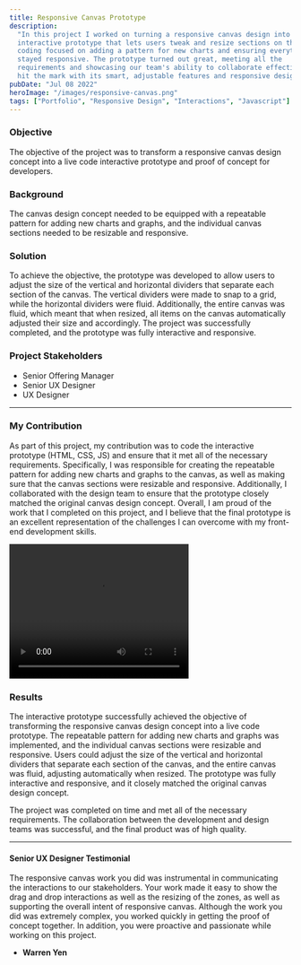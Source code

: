 ```yaml
---
title: Responsive Canvas Prototype
description:
  "In this project I worked on turning a responsive canvas design into a fully
  interactive prototype that lets users tweak and resize sections on the fly. My
  coding focused on adding a pattern for new charts and ensuring everything
  stayed responsive. The prototype turned out great, meeting all the
  requirements and showcasing our team's ability to collaborate effectively. It
  hit the mark with its smart, adjustable features and responsive design."
pubDate: "Jul 08 2022"
heroImage: "/images/responsive-canvas.png"
tags: ["Portfolio", "Responsive Design", "Interactions", "Javascript"]
---
```



<Narrow>

### Objective

The objective of the project was to transform a responsive canvas design concept
into a live code interactive prototype and proof of concept for developers.

### Background

The canvas design concept needed to be equipped with a repeatable pattern for
adding new charts and graphs, and the individual canvas sections needed to be
resizable and responsive.

### Solution

To achieve the objective, the prototype was developed to allow users to adjust
the size of the vertical and horizontal dividers that separate each section of
the canvas. The vertical dividers were made to snap to a grid, while the
horizontal dividers were fluid. Additionally, the entire canvas was fluid, which
meant that when resized, all items on the canvas automatically adjusted their
size and accordingly. The project was successfully completed, and the prototype
was fully interactive and responsive.

### Project Stakeholders

- Senior Offering Manager
- Senior UX Designer
- UX Designer

---

### My Contribution

As part of this project, my contribution was to code the interactive prototype
(HTML, CSS, JS) and ensure that it met all of the necessary requirements.
Specifically, I was responsible for creating the repeatable pattern for adding
new charts and graphs to the canvas, as well as making sure that the canvas
sections were resizable and responsive. Additionally, I collaborated with the
design team to ensure that the prototype closely matched the original canvas
design concept. Overall, I am proud of the work that I completed on this
project, and I believe that the final prototype is an excellent representation
of the challenges I can overcome with my front-end development skills.

</Narrow>

<video class="w-full rounded-small shadow-xl" width="320" height="240" controls>
  <source src="/videos/responsive-canvas.mov" type="video/mp4" />
  Your browser does not support the video tag.
</video>

<Narrow>

### Results

The interactive prototype successfully achieved the objective of transforming
the responsive canvas design concept into a live code prototype. The repeatable
pattern for adding new charts and graphs was implemented, and the individual
canvas sections were resizable and responsive. Users could adjust the size of
the vertical and horizontal dividers that separate each section of the canvas,
and the entire canvas was fluid, adjusting automatically when resized. The
prototype was fully interactive and responsive, and it closely matched the
original canvas design concept.

The project was completed on time and met all of the necessary requirements. The
collaboration between the development and design teams was successful, and the
final product was of high quality.

---

#### Senior UX Designer Testimonial

The responsive canvas work you did was instrumental in communicating the
interactions to our stakeholders. Your work made it easy to show the drag and
drop interactions as well as the resizing of the zones, as well as supporting
the overall intent of responsive canvas. Although the work you did was extremely
complex, you worked quickly in getting the proof of concept together. In
addition, you were proactive and passionate while working on this project.

- **Warren Yen**

</Narrow>
